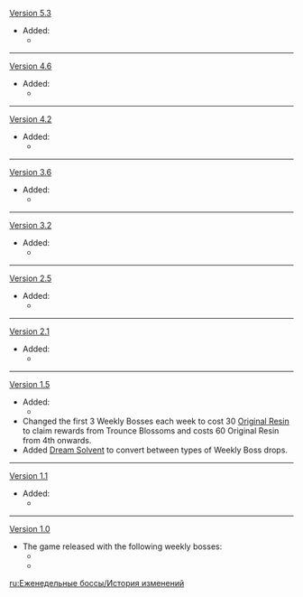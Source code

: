 {{Change History/Header}}
[[Version 5.3]]
* Added:
** {{Enemy|Lord of Eroded Primal Fire}}
----
[[Version 4.6]]
* Added:
** {{Enemy|The Knave}}
----
[[Version 4.2]]
* Added:
** {{Enemy|All-Devouring Narwhal}}
----
[[Version 3.6]]
* Added:
** {{Enemy|Guardian of Apep's Oasis|link=The Realm of Beginnings}}
----
[[Version 3.2]]
* Added:
** {{Enemy|Everlasting Lord of Arcane Wisdom|link=Joururi Workshop}}
----
[[Version 2.5]]
* Added:
** {{Enemy|Magatsu Mitake Narukami no Mikoto|link=End of the Oneiric Euthymia}}
----
[[Version 2.1]]
* Added:
** {{Enemy|La Signora|link=Narukami Island: Tenshukaku}}
----
[[Version 1.5]]
* Added:
** {{Enemy|Azhdaha|link=Beneath the Dragon-Queller}}
* Changed the first 3 Weekly Bosses each week to cost 30 [[Original Resin]] to claim rewards from Trounce Blossoms and costs 60 Original Resin from 4th onwards.
* Added [[Dream Solvent]] to convert between types of Weekly Boss drops.
----
[[Version 1.1]]
* Added:
** {{Enemy|Childe|link=Enter the Golden House}}
----
[[Version 1.0]]
* The game released with the following weekly bosses:
** {{Enemy|Dvalin|link=Confront Stormterror}}
** {{Enemy|Andrius|link=Wolf of the North Challenge}}
<noinclude>


[[ru:Еженедельные боссы/История изменений]]
</noinclude>